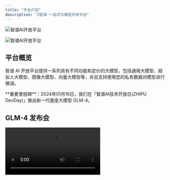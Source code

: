 ```yaml
---
title: "平台介绍"
description: "Z智谱·一站式大模型开发平台"
---
```


<Frame>
  <img
    className="block dark:hidden"
    src="/resource/dark.svg"
    alt="智谱AI开放平台"
  />

  <img
    className="hidden dark:block"
    src="/resource/light.svg"
    alt="智谱AI开放平台"
  />
</Frame>

## 平台概览

智谱 AI 开放平台提供一系列具有不同功能和定价的大模型，包括通用大模型、超拟人大模型、图像大模型、向量大模型等，并且支持使用您的私有数据对模型进行微调。

<Info>
  **重要里程碑**：2024年01月16日，我们在「智谱AI技术开放日(ZHIPU DevDay)」推出新一代基座大模型 GLM-4。
</Info>

## GLM-4 发布会

<video src="https://cdn.bigmodel.cn/static/platform/videos/usage-guide/GLM4-press-conference.mp4" controls />

## 快速开始

<CardGroup cols={2}>
  <Card title="查看模型接口文档" icon="book-open" href="/api-reference">
    了解各种模型的详细 API 文档和使用方法
  </Card>
  <Card title="体验中心" icon="flask" href="https://bigmodel.cn/trialcenter/modeltrial/text">
    在体验中心直接体验模型能力
  </Card>
  <Card title="API Key 管理" icon="key" href="https://bigmodel.cn/usercenter/proj-mgmt/apikeys">
    查看和管理您的 API Key
  </Card>
  <Card title="应用空间" icon="rocket" href="https://bigmodel.cn/marketplace/index/agent">
    在应用空间探索 Agent 应用与 MCP
  </Card>
</CardGroup>

## 核心概念

<Tabs>
  <Tab title="GLM 大语言模型">
    <Card title="GLM - General Language Model" icon="brain">
      GLM 是一款基于自回归填空的预训练语言模型。ChatGLM系列模型支持相对复杂的自然语言指令，并且能够解决困难的推理类问题。

      <AccordionGroup>
        <Accordion title="主要特性">
          - 支持复杂自然语言指令
          - 强大的推理能力
          - 易于使用的 API 接口
          - 广泛的应用场景支持
        </Accordion>
        <Accordion title="应用场景">
          - 智能客服系统
          - 虚拟主播
          - 聊天机器人
          - 内容生成
          - 代码助手
        </Accordion>
      </AccordionGroup>
    </Card>
  </Tab>
  <Tab title="Embedding 向量化">
    <Card title="Embedding - 文本向量化" icon="vector-square">
      Embedding 是一种将数据（如文本）转化为向量形式的表示方法，确保相似数据在向量空间中彼此接近。

      <AccordionGroup>
        <Accordion title="工作原理">
          通过将文本字符串转换为高维向量，使得语义相似的文本在向量空间中距离更近，而不相关的文本则相距较远。
        </Accordion>
        <Accordion title="应用场景">
          - 语义搜索
          - 文本聚类
          - 推荐系统
          - 异常检测
          - 文本分类
        </Accordion>
      </AccordionGroup>
    </Card>
  </Tab>
  <Tab title="Token 计费单位">
    <Card title="Token - 文本处理单位" icon="coins">
      Token 是模型用来表示自然语言文本的基本单位，可以直观理解为"字"或"词"。

      <Tip>
        **换算比例**：GLM 系列模型中 token 和字数的换算比例约为 **1:1.6**
      </Tip>
      <AccordionGroup>
        <Accordion title="Token 计算规则">
          - 1 个中文词语 = 1 个 token
          - 1 个英文单词 = 1 个 token
          - 1 个数字 = 1 个 token
          - 1 个符号 = 1 个 token
        </Accordion>
        <Accordion title="注意事项">
          - 不同模型的分词方式可能不同
          - 实际 token 数量以模型返回为准
          - 可从返回结果的 `usage` 字段查看具体消耗
        </Accordion>
      </AccordionGroup>
    </Card>
  </Tab>
  <Tab title="上下文窗口">
    <Card title="Context Window - 上下文窗口" icon="window">
      上下文窗口是指模型在一次对话中能够处理的最大文本长度。

      <AccordionGroup>
        <Accordion title="包含内容">
          - 用户输入的内容
          - 模型生成的回复
          - 模型推理或调用工具时产生的中间内容（如：GLM-4-AllTools）
        </Accordion>
        <Accordion title="超出限制的影响">
          <Warning>
            **超出部分被截断**：如果总文本量超过上下文窗口限制，超出部分将被自动丢弃，无法被处理。
          </Warning>
          <Warning>
            **影响对话质量**：被丢弃的部分可能影响模型的回答质量或上下文的连贯性。
          </Warning>
        </Accordion>
        <Accordion title="如何管理">
          - 查看模型的上下文限制
          - 使用 Tokenizer 工具估算上下文长度
          - 合理规划对话内容长度
        </Accordion>
      </AccordionGroup>
    </Card>
  </Tab>
</Tabs>

<Note>
  **重要提醒**：以上内容主要适用于GLM-4系列语言模型。对于多模态模型，输入内容有严格长度限制，若超出限制，系统将提示"prompt超长"。
</Note>